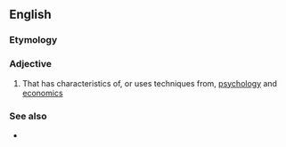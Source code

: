 ==English==

===Etymology===
{{prefix|en|psycho|economic}}

===Adjective===
{{en-adj}}

# That has characteristics of, or uses techniques from, [[psychology]] and [[economics]]

===See also===
* {{l|en|behavioral finance}}